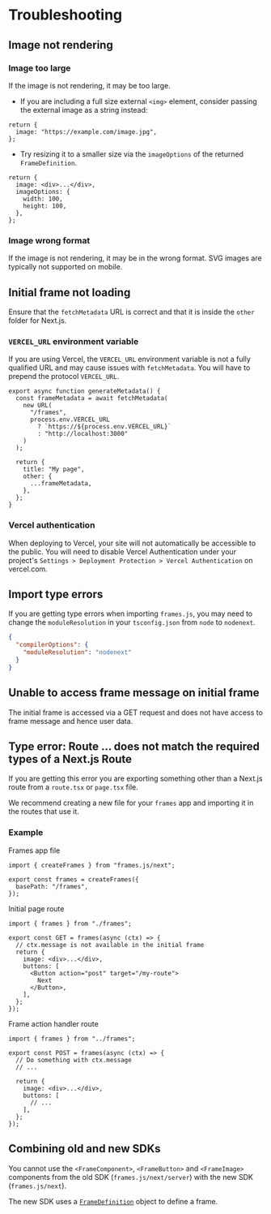 # Troubleshooting

## Image not rendering

### Image too large

If the image is not rendering, it may be too large.

- If you are including a full size external `<img>` element, consider passing the external image as a string instead:

```tsx
return {
  image: "https://example.com/image.jpg",
};
```

- Try resizing it to a smaller size via the `imageOptions` of the returned `FrameDefinition`.

```tsx
return {
  image: <div>...</div>,
  imageOptions: {
    width: 100,
    height: 100,
  },
};
```

### Image wrong format

If the image is not rendering, it may be in the wrong format. SVG images are typically not supported on mobile.

## Initial frame not loading

Ensure that the `fetchMetadata` URL is correct and that it is inside the `other` folder for Next.js.

### `VERCEL_URL` environment variable

If you are using Vercel, the `VERCEL_URL` environment variable is not a fully qualified URL and may cause issues with `fetchMetadata`. You will have to prepend the protocol `VERCEL_URL`.

```tsx
export async function generateMetadata() {
  const frameMetadata = await fetchMetadata(
    new URL(
      "/frames",
      process.env.VERCEL_URL
        ? `https://${process.env.VERCEL_URL}`
        : "http://localhost:3000"
    )
  );

  return {
    title: "My page",
    other: {
      ...frameMetadata,
    },
  };
}
```

### Vercel authentication

When deploying to Vercel, your site will not automatically be accessible to the public. You will need to disable Vercel Authentication under your project's `Settings > Deployment Protection > Vercel Authentication` on vercel.com.

## Import type errors

If you are getting type errors when importing `frames.js`, you may need to change the `moduleResolution` in your `tsconfig.json` from `node` to `nodenext`.

```json [tsconfig.json]
{
  "compilerOptions": {
    "moduleResolution": "nodenext"
  }
}
```

## Unable to access frame message on initial frame

The initial frame is accessed via a GET request and does not have access to frame message and hence user data.

## Type error: Route ... does not match the required types of a Next.js Route

If you are getting this error you are exporting something other than a Next.js route from a `route.tsx` or `page.tsx` file.

We recommend creating a new file for your `frames` app and importing it in the routes that use it.

### Example

Frames app file

```tsx [frames.ts]
import { createFrames } from "frames.js/next";

export const frames = createFrames({
  basePath: "/frames",
});
```

Initial page route

```tsx [route.tsx]
import { frames } from "./frames";

export const GET = frames(async (ctx) => {
  // ctx.message is not available in the initial frame
  return {
    image: <div>...</div>,
    buttons: [
      <Button action="post" target="/my-route">
        Next
      </Button>,
    ],
  };
});
```

Frame action handler route

```tsx [my-route/route.tsx]
import { frames } from "../frames";

export const POST = frames(async (ctx) => {
  // Do something with ctx.message
  // ...

  return {
    image: <div>...</div>,
    buttons: [
      // ...
    ],
  };
});
```

## Combining old and new SDKs

You cannot use the `<FrameComponent>`, `<FrameButton>` and `<FrameImage>` components from the old SDK (`frames.js/next/server`) with the new SDK (`frames.js/next`).

The new SDK uses a [`FrameDefinition`](/reference/core/createFrames#framedefinition) object to define a frame.
